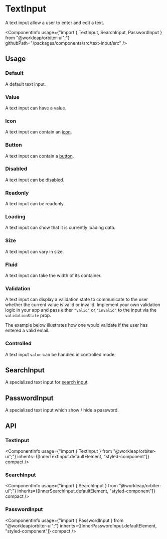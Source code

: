 

<Meta of={TextInputStories} />

# TextInput

<Tagline>A text input allow a user to enter and edit a text.</Tagline>

<ComponentInfo
    usage={"import { TextInput, SearchInput, PasswordInput } from \"@workleap/orbiter-ui\";"}
    githubPath="/packages/components/src/text-input/src"
/>

## Usage

### Default

A default text input.

<Canvas of={TextInputstories.Default} />

### Value

A text input can have a value.

<Canvas of={TextInputstories.Value} />

### Icon

A text input can contain an [icon](?path=/docs/icon-gallery--page).

<Canvas of={TextInputstories.IconStory} />

### Button

A text input can contain a [button](?path=/docs/button--default-story).

<Canvas of={TextInputstories.ButtonStory} />

### Disabled

A text input can be disabled.

<Canvas of={TextInputstories.Disabled} />

### Readonly

A text input can be readonly.

<Canvas of={TextInputstories.Readonly} />

### Loading

A text input can show that it is currently loading data.

<Canvas of={TextInputstories.Loading} />

### Size

A text input can vary in size.

<Canvas of={TextInputstories.Size} />

### Fluid

A text input can take the width of its container.

<Canvas of={TextInputstories.Fluid} />

### Validation

A text input can display a validation state to communicate to the user whether the current value is valid or invalid. Implement your own validation logic in your app and pass either `"valid"` or `"invalid"` to the input via the `validationState` prop.

The example below illustrates how one would validate if the user has entered a valid email.

<Canvas of={TextInputstories.EmailValidation} />

### Controlled

A text input `value` can be handled in controlled mode.

<Canvas of={TextInputstories.Controlled} />

## SearchInput

A specialized text input for [search input](https://developer.mozilla.org/en-US/docs/Web/HTML/Element/input/search).

<Canvas of={TextInputstories.Search} />

## PasswordInput

A specialized text input which show / hide a password.

<Canvas of={TextInputstories.Password} />

## API

### TextInput

<ComponentInfo
    usage={"import { TextInput } from \"@workleap/orbiter-ui\";"}
    inherits={[InnerTextInput.defaultElement, "styled-component"]}
    compact
/>

<ArgTypes of={InnerTextInput} sort="alpha" />

### SearchInput

<ComponentInfo
    usage={"import { SearchInput } from \"@workleap/orbiter-ui\";"}
    inherits={[InnerSearchInput.defaultElement, "styled-component"]}
    compact
/>

<ArgTypes of={InnerSearchInput} sort="alpha" />

### PasswordInput

<ComponentInfo
    usage={"import { PasswordInput } from \"@workleap/orbiter-ui\";"}
    inherits={[InnerPasswordInput.defaultElement, "styled-component"]}
    compact
/>

<ArgTypes of={InnerPasswordInput} sort="alpha" />
